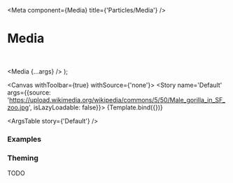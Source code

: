 

<Meta
  component={Media}
  title={'Particles/Media'}
/>

# Media

<br/>

  <Media {...args} />
);

<Canvas withToolbar={true} withSource={'none'}>
  <Story name='Default' args={{source: 'https://upload.wikimedia.org/wikipedia/commons/5/50/Male_gorilla_in_SF_zoo.jpg', isLazyLoadable: false}}>
    {Template.bind({})}
  </Story>
</Canvas>

<ArgsTable story={'Default'} />

### Examples

<Canvas>
  <Story name='Circular'>
    <Media variant='circular' source='https://upload.wikimedia.org/wikipedia/commons/5/50/Male_gorilla_in_SF_zoo.jpg' />
  </Story>
</Canvas>

<Canvas>
  <Story name='Video'>
    <Media source='https://everysize.evrpg.com/_bh20200903213922/assets/hero.mp4' />
  </Story>
</Canvas>

<Canvas>
  <Story name='Relative'>
    <Media source='/sample.mp4' />
  </Story>
</Canvas>

<Canvas>
  <Story name='Video Without Extension'>
    <Media source='https://gateway.pinata.cloud/ipfs/QmZ3yCYX2c6Z2BNSTyx1zuBoPUJTB8dyE74zwngdweaFV6' />
  </Story>
</Canvas>

<Canvas>
  <Story name='Image Without Extension'>
    <Media source='https://lh3.googleusercontent.com/Xw_XUk3QoLH3i6ihkw_jIzj4a77nQfT_4BOw9FZ4ecvJ2L1Q5XwCy_6Oahw6xbuESg4cQxxh1HNPhTy-cm_APvw28zJhT8f_97zUJg' />
  </Story>
</Canvas>

<Canvas>
  <Story name='Unknown Content Type Without Extension'>
    <Box height={'500px'}>
     <Media source='https://genesisblocks.art/api/tokens/show/1539' />
    </Box>
  </Story>
</Canvas>

### Theming

TODO

